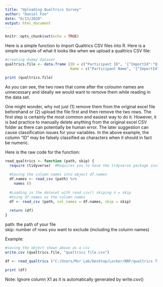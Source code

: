 ---
title: "Uploading Qualtrics Survey"
author: "Daniel Foo"
date: "6/13/2020"
output: html_document
---

```{r setup, include=FALSE}
knitr::opts_chunk$set(echo = TRUE)
```

Here is a simple function to import Qualtrics CSV files into R. Here is a simple example of what it looks like when we upload a qualtrics CSV file: 

```{r echo=FALSE, message=FALSE, warning=FALSE}
#creating dummy dataset
qualtrics.file <- data.frame (ID = c("Participant ID", '{"ImportId":"QID164_TEXT"}', 1, 2, 3), 
                              Name = c("Participant Name", '{"ImportId":"QID164_TEXT"}', "Daniel", "James", "John"))

print (qualtrics.file)


```


As you can see, the two rows that come after the coloumn names are unnecessary and ideally we would want to remove them while reading in the data set. 

One might wonder, why not just (1) remove them from the original excel file beforehand or (2) upload the file first and then remove the two rows. The first step is certainly the most common and easiest way to do it. However, it is bad practice to manually delete anything from the original excel CSV folder as there can potentially be human error. The later suggestion can cause classification issues for your variables. In the above example, the column "ID" may be falsely classified as characters when it should in fact be numeric. 


Here is the raw code for the function: 
```{r echo=TRUE}
read_qualtrics <- function (path, skip) {
  require (tidyverse)  #Requires you to have the tidyverse package installed
  
  #Saving the column names into object df.names
  df.names <- read_csv (path) %>% 
    names ()
  
  #Loading in the dataset with read_csv() skiping n = skip 
  #Using df.names as the column names
  df <- read_csv (path, col_names = df.names, skip = skip)
  
  return (df)
}
```

path: the path of your file       
skip: number of rows you want to exclude (including the column names)


Example: 

```{r echo=TRUE, message=FALSE, warning=FALSE}
#saving the object shown above as a csv
write.csv (qualtrics.file, "qualtrics file.csv")

df <- read_qualtrics ("C:/Users/Msr Lab/Desktop/Locker/NRF/qualtrics file.csv", skip = 3)

print (df)

```
Note: Ignore column X1 as it is automatically generated by write.csv()



